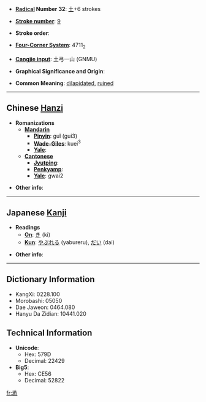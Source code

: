 * '''[[Wiktionary:Chinese radical index| Radical]] Number 32''': [[Wiktionary:Chinese radical index 土|土]]+6 strokes

* '''[[Wiktionary:Chinese total strokes index|Stroke number]]''': [[Wiktionary:Chinese total strokes index 9|9]]

* '''Stroke order''': 

* '''[[Wiktionary:Chinese four corner index|Four-Corner System]]''': 4711<sub>2</sub>

* '''[[Wiktionary:Chinese Cangjie index|Cangjie input]]''': 土弓一山 (GNMU)

* '''Graphical Significance and Origin''': 

* '''Common Meaning''': [[dilapidated]], [[ruined]]

----

== Chinese [[Hanzi]] ==

* '''Romanizations'''
** '''[[Mandarin]]'''
*** '''[[Pinyin]]''': guǐ (gui3)
*** '''[[Wade-Giles]]''': kuei<sup>3</sup>
*** '''[[Yale]]''': 
** '''[[Cantonese]]'''
*** '''[[Jyutping]]''':
*** '''[[Penkyamp]]''': 
*** '''[[Yale]]''': gwai2

* '''Other info''': 

----

== Japanese [[Kanji]] ==

* '''Readings'''
** '''[[On]]''': [[き]] (ki)
** '''[[Kun]]''': [[やぶれる]] (yabureru), [[だい]] (dai)

* '''Other info''':  

----

== Dictionary Information ==

* KangXi: 0228.100
* Morobashi: 05050
* Dae Jaweon: 0464.080
* Hanyu Da Zidian: 10441.020

== Technical Information ==

* '''Unicode''':
** Hex: 579D
** Decimal: 22429
* '''Big5''':
** Hex: CE56
** Decimal: 52822

[[fr:垝]]